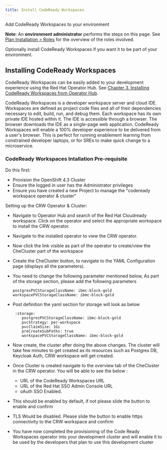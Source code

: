 ```yaml
---
title: Install CodeReady Workspaces
---
```



<PageDescription>

Add CodeReady Workspaces to your environment

</PageDescription>

<InlineNotification>

**Note**: An **environment administrator** performs the steps on this page. See [Plan Installation > Roles](/admin/plan-installation#roles) for the overview of the roles involved.

</InlineNotification>

Optionally install CodeReady Workspaces if you want it to be part of your environment.

## Installing CodeReady Workspaces

CodeReady Workspaces can be easily added to your development experience using the Red Hat Operator Hub. See [Chapter 3. Installing CodeReady Workspaces from Operator Hub](https://access.redhat.com/documentation/en-us/red_hat_codeready_workspaces/1.1/html/administration_guide/installing-codeready-workspaces-from-operator-hub).

CodeReady Workspaces is a developer workspace server and cloud IDE. Workspaces are defined as project code files and all of their dependencies necessary to edit, build, run, and debug them. Each workspace has its own private IDE hosted within it. The IDE is accessible through a browser. The browser downloads the IDE as a single-page web application. CodeReady Workspaces will enable a 100% developer experience to be delivered from a user's browser. This is perfect for running enablement learning from constrained developer laptops, or for SREs to make quick change to a microservice.
       
### CodeReady Workspaces Intallation Pre-requisite

Do this first:
- Provision the OpenShift 4.3 Cluster
- Ensure the logged in user has the Administrator privileges 
- Ensure you have created a new Project to manage the "codeready workspace operator & cluster"

Setting up the CRW Operator & Cluster:
- Navigate to Operator Hub and search of the Red Hat Cloudready workspace. Click on the operator and select the appropriate workspace to install the CRW operator.
- Navigate to the installed operator to view the CRW operator. 
- Now click the link visible as part of the operator to create/view the
 CheCluster part of the workspace
- Create the CheCluster button, to navigate to the YAML Configuration
 page (displays all the parameters). 
- You need to change the following parameter mentioned below, As part of
 the storage section, please add the following parameters
    ```    
    postgresPVCStorageClassName: ibmc-block-gold
    workspacePVCStorageClassName: ibmc-block-gold
    ```

- Post definition the yaml section for storage will look as below
    ```
     :storage:
        postgresPVCStorageClassName: ibmc-block-gold
        pvcStrategy: per-workspace
        pvcClaimSize: 1Gi
        preCreateSubPaths: true
        workspacePVCStorageClassName: ibmc-block-gold
    ```

- Now create, the cluster after doing the above changes. The cluster will take few minutes to get created as its resources such as Postgres DB, Keycloak Auth, CRW workspace will get created.
- Once Cluster is created navigate to the overview tab of the CheCluster in
 the CRW operator. You will be able to see the below :
    - URL of the CodeReady Workspaces URL
    - URL of the Red Hat SSO Admin Console URL 
    - oAuth SSO Enabled.
 - This should be enabled by default, if not please slide the button to
  enable and confirm
 - TLS Would be disabled. Please slide the button to enable https connectivity
 to the CRW workspace and confirm
 - You have now completed the provisioning of the Code Ready Workspaces
  operator into your development cluster and will enable it to be used by the
   developers that plan to use this development cluster